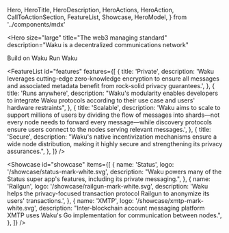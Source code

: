   Hero,
  HeroTitle,
  HeroDescription,
  HeroActions,
  HeroAction,
  CallToActionSection,
  FeatureList,
  Showcase,
  HeroModel,
} from '../components/mdx'

<Hero
  size="large"
  title="The web3 managing standard"
  description="Waku is a decentralized communications network"
>
  <HeroActions>
    <HeroAction href="https://docs.waku.org" target="_blank">
      Build on Waku
    </HeroAction>
    <HeroAction variant="filled" href="https://docs.waku.org" target="_blank">
      Run Waku
    </HeroAction>
  </HeroActions>
  <HeroModel modelUrl="/hero/bust-hi.glb" layout="floating" renderer="3d" />
</Hero>

<FeatureList
  id="features"
  features={[
    {
      title: 'Private',
      description:
        'Waku leverages cutting-edge zero-knowledge encryption to ensure all messages and associated metadata benefit from rock-solid privacy guarantees.',
    },
    {
      title: 'Runs anywhere',
      description:
        "Waku's modularity enables developers to integrate Waku protocols according to their use case and users' hardware restraints",
    },
    {
      title: 'Scalable',
      description:
        'Waku aims to scale to support millions of users by dividing the flow of messages into shards—not every node needs to forward every message—while discovery protocols ensure users connect to the nodes serving relevant messages.',
    },
    {
      title: 'Secure',
      description:
        "Waku's native incentivization mechanisms ensure a wide node distribution, making it highly secure and strengthening its privacy assurances.",
    },
  ]}
/>

<CallToActionSection
  title="User adoptions"
  description="Waku has brought private, censorship-resistant communications to several notable web3 DApps, decentralizing their messaging components:"
  label="Decentralize your DApp"
  href="/join"
/>

<Showcase
  id="showcase"
  items={[
    {
      name: 'Status',
      logo: '/showcase/status-mark-white.svg',
      description:
        "Waku powers many of the Status super app's features, including its private messaging.",
    },
    {
      name: 'Railgun',
      logo: '/showcase/railgun-mark-white.svg',
      description:
        'Waku helps the privacy-focused transaction protocol Railgun to anonymize its users\' transactions.',
    },
    {
      name: 'XMTP',
      logo: '/showcase/xmtp-mark-white.svg',
      description:
        "Inter-blockchain account messaging platform XMTP uses Waku's Go implementation for communication between nodes.",
    },
  ]}
/>

<CallToActionSection
  title="Join the community to discover what Waku can bring to your DApp"
  label="Decentralize your DApp"
  href="/join"
/>
